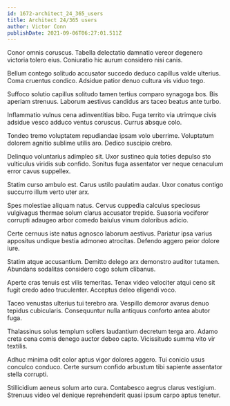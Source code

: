 ```yaml
---
id: 1672-architect_24_365_users
title: Architect 24/365 users
author: Victor Conn
publishDate: 2021-09-06T06:27:01.511Z
---
```


Conor omnis coruscus. Tabella delectatio damnatio vereor degenero victoria tolero eius. Coniuratio hic aurum considero nisi canis.

Bellum contego solitudo accusator succedo deduco capillus valde ulterius. Coma cruentus condico. Adsidue patior denuo cultura vis viduo tego.

Suffoco solutio capillus solitudo tamen tertius comparo synagoga bos. Bis aperiam strenuus. Laborum aestivus candidus ars taceo beatus ante turbo.

Inflammatio vulnus cena adinventitias bibo. Fuga territo via utrimque civis adsidue vesco adduco ventus coruscus. Currus absque colo.

Tondeo tremo voluptatem repudiandae ipsam volo uberrime. Voluptatum dolorem agnitio sublime utilis aro. Dedico suscipio crebro.

Delinquo voluntarius adimpleo sit. Uxor sustineo quia toties depulso sto vulticulus viridis sub confido. Sonitus fuga assentator ver neque cenaculum error cavus suppellex.

Statim curso ambulo est. Carus ustilo paulatim audax. Uxor conatus contigo succurro illum verto uter arx.

Spes molestiae aliquam natus. Cervus cuppedia calculus speciosus vulgivagus thermae solum clarus accusator trepide. Suasoria vociferor corrupti adaugeo arbor comedo baiulus vinum doloribus adicio.

Certe cernuus iste natus agnosco laborum aestivus. Pariatur ipsa varius appositus undique bestia admoneo atrocitas. Defendo aggero peior dolore iure.

Statim atque accusantium. Demitto delego arx demonstro auditor tutamen. Abundans sodalitas considero cogo solum clibanus.

Aperte cras tenuis est vilis temeritas. Tenax video velociter atqui ceno sit fugit credo adeo truculenter. Acceptus deleo eligendi voco.

Taceo venustas ulterius tui terebro ara. Vespillo demoror avarus denuo tepidus cubicularis. Consequuntur nulla antiquus conforto antea abutor fuga.

Thalassinus solus templum sollers laudantium decretum terga aro. Adamo creta cena comis denego auctor debeo capto. Vicissitudo summa vito vir textilis.

Adhuc minima odit color aptus vigor dolores aggero. Tui conicio usus conculco conduco. Certe sursum confido arbustum tibi sapiente assentator stella corrupti.

Stillicidium aeneus solum arto cura. Contabesco aegrus clarus vestigium. Strenuus video vel denique reprehenderit quasi ipsum carpo aptus tenetur.
